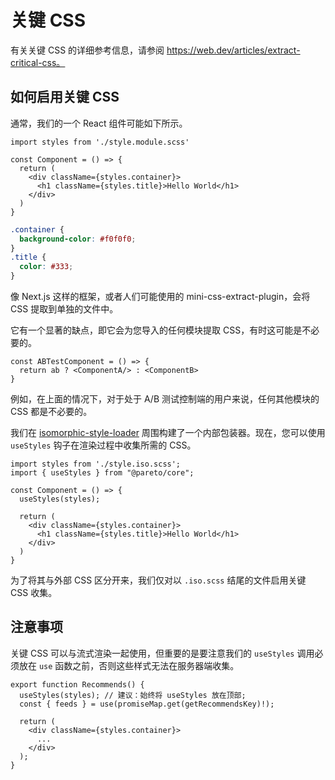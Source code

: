 # 关键 CSS

有关关键 CSS 的详细参考信息，请参阅 https://web.dev/articles/extract-critical-css。

## 如何启用关键 CSS

通常，我们的一个 React 组件可能如下所示。

```tsx
import styles from './style.module.scss'

const Component = () => {
  return (
    <div className={styles.container}>
      <h1 className={styles.title}>Hello World</h1>
    </div>
  )
}
```

```scss
.container {
  background-color: #f0f0f0;
}
.title {
  color: #333;
}
```

像 Next.js 这样的框架，或者人们可能使用的 mini-css-extract-plugin，会将 CSS 提取到单独的文件中。

它有一个显著的缺点，即它会为您导入的任何模块提取 CSS，有时这可能是不必要的。

```tsx
const ABTestComponent = () => {
  return ab ? <ComponentA/> : <ComponentB>
}
```

例如，在上面的情况下，对于处于 A/B 测试控制端的用户来说，任何其他模块的 CSS 都是不必要的。

我们在 [isomorphic-style-loader](https://github.com/kriasoft/isomorphic-style-loader) 周围构建了一个内部包装器。现在，您可以使用 `useStyles` 钩子在渲染过程中收集所需的 CSS。

```tsx
import styles from './style.iso.scss';
import { useStyles } from "@pareto/core";

const Component = () => {
  useStyles(styles);

  return (
    <div className={styles.container}>
      <h1 className={styles.title}>Hello World</h1>
    </div>
  )
}
```

为了将其与外部 CSS 区分开来，我们仅对以 `.iso.scss` 结尾的文件启用关键 CSS 收集。

## 注意事项

关键 CSS 可以与流式渲染一起使用，但重要的是要注意我们的 `useStyles` 调用必须放在 `use` 函数之前，否则这些样式无法在服务器端收集。

```tsx
export function Recommends() {
  useStyles(styles); // 建议：始终将 useStyles 放在顶部;
  const { feeds } = use(promiseMap.get(getRecommendsKey)!);

  return (
    <div className={styles.container}>
      ...
    </div>
  );
}
```